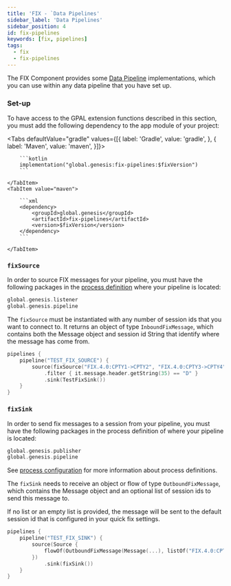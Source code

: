 ```yaml
---
title: 'FIX - `Data Pipelines'
sidebar_label: 'Data Pipelines'
sidebar_position: 4
id: fix-pipelines
keywords: [fix, pipelines]
tags:
  - fix
  - fix-pipelines
---
```



The FIX Component provides some [Data Pipeline](/develop/server-capabilities/integrations/data-pipelines/) implementations, which you can use within any data pipeline that you have set up. 

### Set-up

To have access to the GPAL extension functions described in this section, you must add the following dependency to the app module of your project:

<Tabs defaultValue="gradle" values={[{ label: 'Gradle', value: 'gradle', }, { label: 'Maven', value: 'maven', }]}>
    <TabItem value="gradle">

        ```kotlin
        implementation("global.genesis:fix-pipelines:$fixVersion")
        ```

    </TabItem>
    <TabItem value="maven">

        ```xml
        <dependency>
            <groupId>global.genesis</groupId>
            <artifactId>fix-pipelines</artifactId>
            <version>$fixVersion</version>
        </dependency>
        ```

    </TabItem>
</Tabs>

### `fixSource`

In order to source FIX messages for your pipeline, you must have the following packages in the [process definition](/develop/server-capabilities/runtime-configuration/processes/) where your pipeline is located:

```kotlin
global.genesis.listener
global.genesis.pipeline
```

The `fixSource` must be instantiated with any number of session ids that you want to connect to. It returns an object of type `InboundFixMessage`, which contains both the Message object and session id String that identify where the message has come from.

```kotlin
pipelines {
    pipeline("TEST_FIX_SOURCE") {
        source(fixSource("FIX.4.0:CPTY1->CPTY2", "FIX.4.0:CPTY3->CPTY4"))
            .filter { it.message.header.getString(35) == "D" }
            .sink(TestFixSink())
    }
}
```

### `fixSink`

In order to send fix messages to a session from your pipeline, you must have the following packages in the process definition of where your pipeline is located:

```kotlin
global.genesis.publisher
global.genesis.pipeline
```

See [process configuration](/develop/server-capabilities/runtime-configuration/processes/) for more information about process definitions.

The `fixSink` needs to receive an object or flow of type `OutboundFixMessage`, which contains the Message object and an optional list of session ids to send this message to.

If no list or an empty list is provided, the message will be sent to the default session id that is configured in your quick fix settings.

```kotlin
pipelines {
    pipeline("TEST_FIX_SINK") {
        source(Source {
            flowOf(OutboundFixMessage(Message(...), listOf("FIX.4.0:CPTY1->CPTY2", "FIX.4.0:CPTY3->CPTY4")), OutboundFixMessage(Message(...)))
        })
            .sink(fixSink())
    }
}
```
